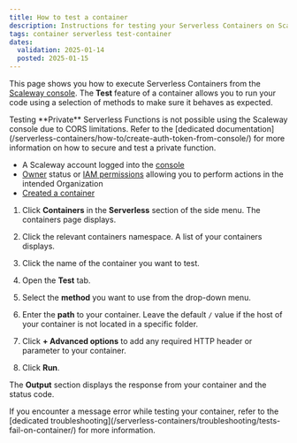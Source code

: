 ```yaml
---
title: How to test a container
description: Instructions for testing your Serverless Containers on Scaleway.
tags: container serverless test-container
dates:
  validation: 2025-01-14
  posted: 2025-01-15
---
```



This page shows you how to execute Serverless Containers from the [Scaleway console](https://console.scaleway.com). The **Test** feature of a container allows you to run your code using a selection of methods to make sure it behaves as expected.

<Message type="note">
Testing **Private** Serverless Functions is not possible using the Scaleway console due to CORS limitations. Refer to the [dedicated documentation](/serverless-containers/how-to/create-auth-token-from-console/) for more information on how to secure and test a private function.
</Message>

<Requirements />

- A Scaleway account logged into the [console](https://console.scaleway.com)
- [Owner](/iam/concepts/#owner) status or [IAM permissions](/iam/concepts/#permission) allowing you to perform actions in the intended Organization
- [Created a container](/serverless-containers/how-to/deploy-container/)

1. Click **Containers** in the **Serverless** section of the side menu. The containers page displays.

2. Click the relevant containers namespace. A list of your containers displays.

3. Click the name of the container you want to test.

4. Open the **Test** tab.

5. Select the **method** you want to use from the drop-down menu.

6. Enter the **path** to your container. Leave the default `/` value if the host of your container is not located in a specific folder.

7. Click **+ Advanced options** to add any required HTTP header or parameter to your container.

8. Click **Run**.

The **Output** section displays the response from your container and the status code.

<Message type="note">
If you encounter a message error while testing your container, refer to the [dedicated troubleshooting](/serverless-containers/troubleshooting/tests-fail-on-container/) for more information.
</Message>